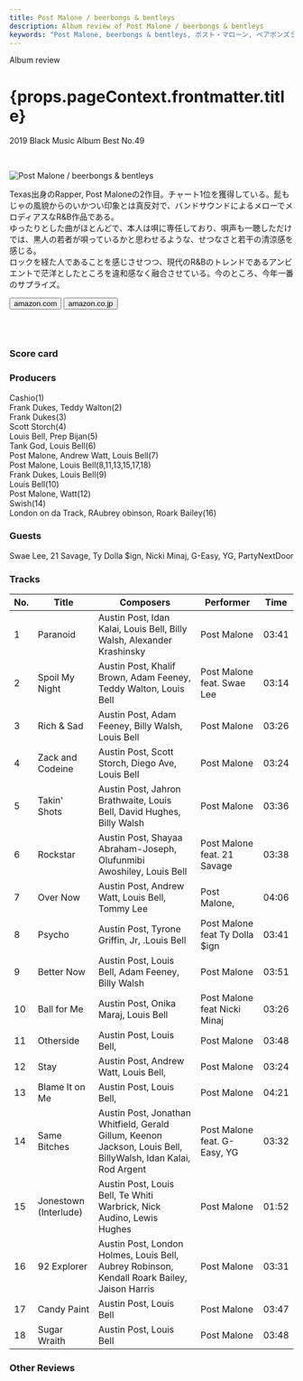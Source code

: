 ```yaml
---
title: Post Malone / beerbongs & bentleys
description: Album review of Post Malone / beerbongs & bentleys
keywords: "Post Malone, beerbongs & bentleys, ポスト・マローン, ベアボンズ＄ベントレイズ"
---
```






<p className="largeP">Album review</p>
<h1 className="h1--no--margin">{props.pageContext.frontmatter.title}</h1>
<p className="largeP">
  <Link to="/best50/2018/">2019 Black Music Album Best No.49</Link>
</p>

<br/>
<Row  className="image-card-group">
	<Column colMd={3} colLg={4} noGutterMdLeft="">
       <ImageCard>

![Post Malone / beerbongs & bentleys](../../images/cd/postmalone1L.jpg)

</ImageCard>
	</Column>
	<Column colMd={4} colLg={8} noGutterMdLeft="">
	  <p>
	    Texas出身のRapper, Post Maloneの2作目。チャート1位を獲得している。髭もじゃの風貌からのいかつい印象とは真反対で、バンドサウンドによるメローでメロディアスなR&B作品である。
      <br/>ゆったりとした曲がほとんどで、本人は唄に専任しており、唄声も一聴しただけでは、黒人の若者が唄っているかと思わせるような、せつなさと若干の清涼感を感じる。
      <br/>ロックを経た人であることを感じさせつつ、現代のR&Bのトレンドであるアンビエントで茫洋としたところを違和感なく融合させている。今のところ、今年一番のサプライズ。
    </p>
    <div>
	    <Button className="button-right-mergin"  href="https://amzn.to/2BC5ttL" renderIcon={ArrowUpRight} size='sm' kind='primary'>
        amazon.com
      </Button>
      <Button className="button-right-mergin"  href="https://amzn.to/2ZDZyfE" renderIcon={ArrowUpRight} size='sm' kind='secondary'>
        amazon.co.jp
       </Button>
	  </div>
	  <a href="https://geo.music.apple.com/jp/album/beerbongs-bentleys/1373516902?mt=1&app=music&ls=1&at=11lcug" style="display:inline-block;overflow:hidden;background:url(https://linkmaker.itunes.apple.com/ja-jp/lockup.svg?releaseDate=2018-04-27&kind=album&bubble=apple_music&style=mono-black) no-repeat;width:180px;height:45px;"></a>
    </Column>
</Row>
<Row >
  <Column colMd={4} colLg={4} noGutterMdLeft="">
    <div>
      <h3>Score card</h3>
	    <SliderJS1 value="4" />
      <SliderJS2 value="2" />
	    <SliderJS3 value="1" />
      <SliderJS4 value="8" />
    </div>
  </Column>
  <Column colMd={8} colLg={8} noGutterMdLeft="">
    <div>
      <h3>Producers</h3>
      <p>
        Cashio(1)
        <br/>Frank Dukes, Teddy Walton(2)
        <br/>Frank Dukes(3)
        <br/>Scott Storch(4)
        <br/>Louis Bell, Prep Bijan(5)
        <br/>Tank God, Louis Bell(6)
        <br/>Post Malone, Andrew Watt, Louis Bell(7)
        <br/>Post Malone, Louis Bell(8,11,13,15,17,18)
        <br/>Frank Dukes, Louis Bell(9)
        <br/>Louis Bell(10)
        <br/>Post Malone, Watt(12)
        <br/>Swish(14)
        <br/>London on da Track, RAubrey obinson, Roark Bailey(16)</p>
      <h3>Guests</h3>
      <p>
        Swae Lee, 21 Savage, Ty Dolla $ign, Nicki Minaj, G-Easy, YG, PartyNextDoor
      </p>
    </div>
  </Column>
</Row>

<h3>Tracks</h3>

| No. | Title                 | Composers                                                                                                      | Performer                      | Time  |
| --- | --------------------- | -------------------------------------------------------------------------------------------------------------- | ------------------------------ | ----- |
| 1   | Paranoid              | Austin Post, Idan Kalai, Louis Bell, Billy Walsh, Alexander Krashinsky                                         | Post Malone                    | 03:41 |
| 2   | Spoil My Night        | Austin Post, Khalif Brown, Adam Feeney, Teddy Walton, Louis Bell                                               | Post Malone feat. Swae Lee     | 03:14 |
| 3   | Rich & Sad            | Austin Post, Adam Feeney, Billy Walsh, Louis Bell                                                              | Post Malone                    | 03:26 |
| 4   | Zack and Codeine      | Austin Post, Scott Storch, Diego Ave, Louis Bell                                                               | Post Malone                    | 03:24 |
| 5   | Takin' Shots          | Austin Post, Jahron Brathwaite, Louis Bell, David Hughes, Billy Walsh                                          | Post Malone                    | 03:36 |
| 6   | Rockstar              | Austin Post, Shayaa Abraham-Joseph, Olufunmibi Awoshiley, Louis Bell                                           | Post Malone feat. 21 Savage    | 03:38 |
| 7   | Over Now              | Austin Post, Andrew Watt, Louis Bell, Tommy Lee                                                                | Post Malone,                   | 04:06 |
| 8   | Psycho                | Austin Post, Tyrone Griffin, Jr, .Louis Bell                                                                   | Post Malone feat Ty Dolla $ign | 03:41 |
| 9   | Better Now            | Austin Post, Louis Bell, Adam Feeney, Billy Walsh                                                              | Post Malone                    | 03:51 |
| 10  | Ball for Me           | Austin Post, Onika Maraj, Louis Bell                                                                           | Post Malone feat Nicki Minaj   | 03:26 |
| 11  | Otherside             | Austin Post, Louis Bell,                                                                                       | Post Malone                    | 03:48 |
| 12  | Stay                  | Austin Post, Andrew Watt, Louis Bell,                                                                          | Post Malone                    | 03:24 |
| 13  | Blame It on Me        | Austin Post, Louis Bell,                                                                                       | Post Malone                    | 04:21 |
| 14  | Same Bitches          | Austin Post, Jonathan Whitfield, Gerald Gillum, Keenon Jackson, Louis Bell, BillyWalsh, Idan Kalai, Rod Argent | Post Malone feat. G-Easy, YG   | 03:32 |
| 15  | Jonestown (Interlude) | Austin Post, Louis Bell, Te Whiti Warbrick, Nick Audino, Lewis Hughes                                          | Post Malone                    | 01:52 |
| 16  | 92 Explorer           | Austin Post, London Holmes, Louis Bell, Aubrey Robinson, Kendall Roark Bailey, Jaison Harris                   | Post Malone                    | 03:31 |
| 17  | Candy Paint           | Austin Post, Louis Bell                                                                                        | Post Malone                    | 03:47 |
| 18  | Sugar Wraith          | Austin Post, Louis Bell                                                                                        | Post Malone                    | 03:48 |

<h3>Other Reviews</h3>

<Row>
  <Column colMd={3} colLg={3} noGutterMdLeft>
    <Review1 />
  </Column>
</Row>
